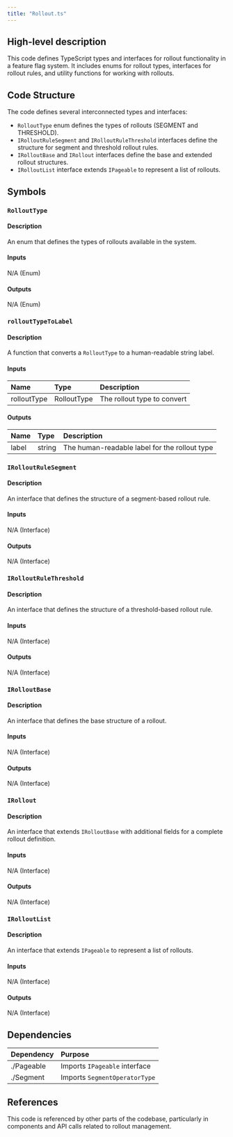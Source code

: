 ```yaml
---
title: "Rollout.ts"
---
```


## High-level description
This code defines TypeScript types and interfaces for rollout functionality in a feature flag system. It includes enums for rollout types, interfaces for rollout rules, and utility functions for working with rollouts.

## Code Structure
The code defines several interconnected types and interfaces:
- `RolloutType` enum defines the types of rollouts (SEGMENT and THRESHOLD).
- `IRolloutRuleSegment` and `IRolloutRuleThreshold` interfaces define the structure for segment and threshold rollout rules.
- `IRolloutBase` and `IRollout` interfaces define the base and extended rollout structures.
- `IRolloutList` interface extends `IPageable` to represent a list of rollouts.

## Symbols

### `RolloutType`
#### Description
An enum that defines the types of rollouts available in the system.

#### Inputs
N/A (Enum)

#### Outputs
N/A (Enum)

### `rolloutTypeToLabel`
#### Description
A function that converts a `RolloutType` to a human-readable string label.

#### Inputs
| Name | Type | Description |
|:-----|:-----|:------------|
| rolloutType | RolloutType | The rollout type to convert |

#### Outputs
| Name | Type | Description |
|:-----|:-----|:------------|
| label | string | The human-readable label for the rollout type |

### `IRolloutRuleSegment`
#### Description
An interface that defines the structure of a segment-based rollout rule.

#### Inputs
N/A (Interface)

#### Outputs
N/A (Interface)

### `IRolloutRuleThreshold`
#### Description
An interface that defines the structure of a threshold-based rollout rule.

#### Inputs
N/A (Interface)

#### Outputs
N/A (Interface)

### `IRolloutBase`
#### Description
An interface that defines the base structure of a rollout.

#### Inputs
N/A (Interface)

#### Outputs
N/A (Interface)

### `IRollout`
#### Description
An interface that extends `IRolloutBase` with additional fields for a complete rollout definition.

#### Inputs
N/A (Interface)

#### Outputs
N/A (Interface)

### `IRolloutList`
#### Description
An interface that extends `IPageable` to represent a list of rollouts.

#### Inputs
N/A (Interface)

#### Outputs
N/A (Interface)

## Dependencies
| Dependency | Purpose |
|:-----------|:--------|
| ./Pageable | Imports `IPageable` interface |
| ./Segment | Imports `SegmentOperatorType` |

## References
This code is referenced by other parts of the codebase, particularly in components and API calls related to rollout management.